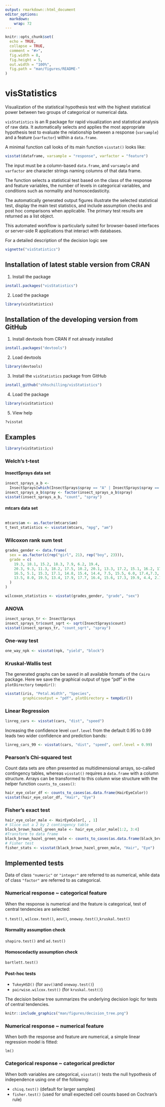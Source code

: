 ```yaml
---
output: rmarkdown::html_document
editor_options: 
  markdown: 
    wrap: 72
---
```


<!-- README.md is automatically generated from README.Rmd. Please only edit this Rmd file! -->

<!-- knitr before every resubmission -->

```r
knitr::opts_chunk$set(
  echo = TRUE,
  collapse = TRUE,
  comment = "#>",
  fig.width = 8,
  fig.height = 5,
  out.width = "100%",
  fig.path = "man/figures/README-"
)
```

# visStatistics

Visualization of the statistical hypothesis test with the highest
statistical power between two groups of categorical or numerical data.

`visStatistics` is an R package for rapid visualization and statistical analysis of raw data. It automatically selects and applies the most appropriate hypothesis test to evaluate the relationship between a response (`varsample`) and a feature (`varfactor`) within a `data.frame`. 

A minimal function call looks of its main function `visstat()` looks like:

```r
visstat(dataframe, varsample = "response", varfactor = "feature")
```

The input must be a column-based `data.frame`, and `varsample` and `varfactor` are character strings naming columns of that data frame.&#x20;

The function selects a statistical test based on the class of the response and feature variables, the number of levels in categorical variables, and conditions such as normality and homoscedasticity.

The automatically generated output figures illustrate the selected statistical test, display the main test statistics, and include assumption checks and post hoc comparisons when applicable. The primary test results are returned as a list object.

This automated workflow is particularly suited for browser-based interfaces or server-side R applications that interact with databases.


For a detailed description of the decision logic see

```r
vignette("visStatistics")
```



## Installation of latest stable version from CRAN

1.  Install the package 
```r
install.packages("visStatistics")
```
2.  Load the package 
```r
library(visStatistics)
```
## Installation of the developing version from GitHub
1. Install devtools from CRAN if not already installed
```r
install.packages("devtools")
```
2. Load devtools
```r
library(devtools)
```
3. Install the `visStatistics` package from GitHub
```r
install_github("shhschilling/visStatistics")
```
4. Load the package
```r
library(visStatistics)
```
5. View help
```r
?visstat
```



## Examples

```r
library(visStatistics)
```

### Welch's t-test

#### InsectSprays data set

```r
insect_sprays_a_b <- 
  InsectSprays[which(InsectSprays$spray == "A" | InsectSprays$spray == "B"), ]
insect_sprays_a_b$spray <- factor(insect_sprays_a_b$spray)
visstat(insect_sprays_a_b, "count", "spray")
```

#### mtcars data set

```r
```

```r
mtcars$am <- as.factor(mtcars$am)
t_test_statistics <- visstat(mtcars, "mpg", "am")
```

### Wilcoxon rank sum test

```r
grades_gender <- data.frame(
  sex = as.factor(c(rep("girl", 21), rep("boy", 23))),
  grade = c(
    19.3, 18.1, 15.2, 18.3, 7.9, 6.2, 19.4,
    20.3, 9.3, 11.3, 18.2, 17.5, 10.2, 20.1, 13.3, 17.2, 15.1, 16.2, 17.0,
    16.5, 5.1, 15.3, 17.1, 14.8, 15.4, 14.4, 7.5, 15.5, 6.0, 17.4,7.3, 14.3, 
    13.5, 8.0, 19.5, 13.4, 17.9, 17.7, 16.4, 15.6, 17.3, 19.9, 4.4, 2.1
  )
)

wilcoxon_statistics <- visstat(grades_gender, "grade", "sex")
```

### ANOVA

```r
insect_sprays_tr <- InsectSprays
insect_sprays_tr$count_sqrt <- sqrt(InsectSprays$count)
visstat(insect_sprays_tr, "count_sqrt", "spray")
```

### One-way test

```r
one_way_npk <- visstat(npk, "yield", "block")
```

### Kruskal-Wallis test

The generated graphs can be saved in all available formats of the
`Cairo` package. Here we save the graphical output of type "pdf" in the
`plotDirectory` `tempdir()`:

```r
visstat(iris, "Petal.Width", "Species", 
        graphicsoutput = "pdf", plotDirectory = tempdir())
```

### Linear Regression

```r
linreg_cars <- visstat(cars, "dist", "speed")
```

Increasing the confidence level `conf.level` from the default 0.95 to
0.99 leads two wider confidence and prediction bands:

```r
linreg_cars_99 <- visstat(cars, "dist", "speed", conf.level = 0.99)
```

### Pearson's Chi-squared test

Count data sets are often presented as multidimensional arrays,
so-called contingency tables, whereas `visstat()` requires a
`data.frame` with a column structure. Arrays can be transformed to this
column wise structure with the helper function `counts_to_cases()`:

```r
hair_eye_color_df <- counts_to_cases(as.data.frame(HairEyeColor))
visstat(hair_eye_color_df, "Hair", "Eye")
```

### Fisher's exact test

```r
hair_eye_color_male <- HairEyeColor[, , 1]
# Slice out a 2 by 2 contingency table
black_brown_hazel_green_male <- hair_eye_color_male[1:2, 3:4]
#Transform to data frame
black_brown_hazel_green_male <- counts_to_cases(as.data.frame(black_brown_hazel_green_male))
# Fisher test
fisher_stats <- visstat(black_brown_hazel_green_male, "Hair", "Eye")
```


## Implemented tests
Data of class `"numeric"` or `"integer"` are referred to as numerical, while data of class `"factor"` are referred to as categorical.

### Numerical response ~ categorical feature
When the response is numerical and the feature is categorical, test of central tendencies are selected: 

 `t.test()`, `wilcox.test()`, `aov()`, `oneway.test()`,`kruskal.test()`


#### Normality assumption check

`shapiro.test()` and `ad.test()`

#### Homoscedactiy assumption check
`bartlett.test()`

#### Post-hoc tests

- `TukeyHSD()` (for `aov()`and `oneway.test()`)
 - `pairwise.wilcox.test()` (for `kruskal.test()`)

The decision below tree summarizes the underlying decision logic for tests of central tendencies.
```r
knitr::include_graphics("man/figures/decision_tree.png")
```
### Numerical response ~ numerical feature

When both the response and feature are numerical, a simple linear regression model is fitted:

`lm()`


### Categorical response ~ categorical predictor

When both variables are categorical, `visstat()` tests the null hypothesis of independence using one of the following:

-	`chisq.test()` (default for larger samples)
-	`fisher.test()` (used for small expected cell counts based on Cochran's rule)
